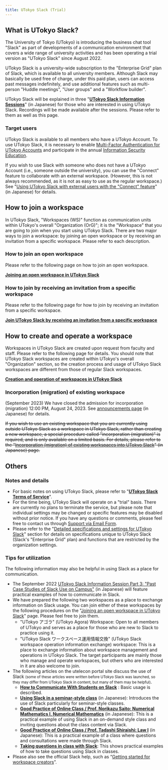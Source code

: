 ```yaml
---
title: UTokyo Slack (Trial)
---
```



<SlackNewDesign />

## What is UTokyo Slack?

The University of Tokyo (UTokyo) is introducing the business chat tool "Slack" as part of developments of a communication environment that covers a wide range of university activities and has been operating a trial version as "UTokyo Slack" since August 2022.

UTokyo Slack is a university-wide subscription to the "Enterprise Grid" plan of Slack, which is available to all university members. Although Slack may basically be used free of charge, under this paid plan, users can access past messages indefinitely, and use additional features such as multi-person "Huddle meetings", "User groups" and a "Workflow builder".

<div class="box">
    UTokyo Slack will be explained in three "<strong><a href="/events/2022-slack/">UTokyo Slack Information Sessions</a></strong>" (in Japanese) for those who are interested in using UTokyo Slack. Recordings will be made available after the sessions. Please refer to them as well as this page.
</div>

### Target users

UTokyo Slack is available to all members who have a UTokyo Account. To use UTokyo Slack, it is necessary to enable [Multi-Factor Authentication for UTokyo Accounts](/en/utokyo_account/mfa/) and participate in the annual [Information Security Education](https://univtokyo.sharepoint.com/sites/Security/SitePages/en/Information_Security_Education.aspx).

If you wish to use Slack with someone who does not have a UTokyo Account (i.e., someone outside the university), you can use the "Connect" feature to collaborate with an external workspace. (However, this is not always recommended, as it is not as easy to use as the regular workspace.) See "[Using UTokyo Slack with external users with the "Connect" feature](/slack/workspace/connect)" (in Japanese) for details.

## How to join a workspace

In UTokyo Slack, "Workspaces (WS)" function as communication units within UTokyo's overall "Organization (OrG)"; it is the "Workspace" that you are going to join when you start using UTokyo Slack. There are two major ways to join a workspace: by joining an open workspace or by receiving an invitation from a specific workspace. Please refer to each description.

### How to join an open workspace

Please refer to the following page on how to join an open workspace.

<b class="box center">
    <a href="join">Joining an open workspace in UTokyo Slack</a>
</b>

### How to join by receiving an invitation from a specific workspace

Please refer to the following page for how to join by receiving an invitation from a specific workspace.

<b class="box center">
    <a href="invited">Join UTokyo Slack by receiving an invitation from a specific workspace</a>
</b>

## How to create and operate a workspace

Workspaces in UTokyo Slack are created upon request from faculty and staff. Please refer to the following page for details. You should note that UTokyo Slack workspaces are created within UTokyo's overall "Organization" section, so the creation process and usage of UTokyo Slack workspaces are different from those of regular Slack workspaces.

<b class="box center">
    <a href="/en/slack/workspace/">Creation and operation of workspaces in UTokyo Slack</a>
</b>

### Incorporation (migration) of existing workspace

(September 2023) We have closed the admission for incorporation (migration) 12:00 PM, August 24, 2023. See [announcements page](/notice/2023/06-slack-migration) (in Japanese) for details.

<del>If you wish to use an existing workspace that you are currently using outside UTokyo Slack as a workspace in UTokyo Slack, rather than creating a new workspace, a special procedure called "incorporation (migration)" is required, and is only available on a limited basis. For details, please refer to the "[Incorporation (migration) of existing workspaces into UTokyo Slack](/slack/workspace/migration)" (in Japanese) page.</del>

## Others

### Notes and details

- For basic notes on using UTokyo Slack, please refer to "**[UTokyo Slack Terms of Service](terms)**".
- For the time being, UTokyo Slack will operate on a "trial" basis. There are currently no plans to terminate the service, but please note that individual settings may be changed or specific features may be disabled without prior notice. If you have any questions or comments, please feel free to contact us through [Support via Email Form](/en/support/#email-form).
- Please refer to the "[Detailed specifications and settings for UTokyo Slack](details)" section for details on specifications unique to UTokyo Slack (Slack's "Enterprise Grid" plan) and functions that are restricted by the organization settings.

### Tips for utilization

The following information may also be helpful in using Slack as a place for communication.

- The September 2022 [UTokyo Slack Information Session Part 3: "Past Case Studies of Slack Use on Campus"](/events/2022-slack/#part3) (in Japanese) will feature practical examples of how to communicate in Slack.
- We have prepared the following two workspaces as a place to exchange information on Slack usage. You can join either of these workspaces by the following procedures on the "[Joining an open workspace in UTokyo Slack](join)" page. Please feel free to join them.
    - "UTokyo アゴラ" (UTokyo Agora) Workspace: Open to all members of UTokyo and serves as a place for those who are new to Slack to practice using it.
    - "UTokyo Slack ワークスペース運用情報交換" (UTokyo Slack workspace operation information exchange) workspace: This is a place to exchange information about workspace management and operations in UTokyo Slack. The target participants are mainly those who manage and operate workspaces, but others who are interested in it are also welcome to join.
- The following articles on the utelecon portal site discuss the use of Slack <small>(some of these articles were written before UTokyo Slack was launched, so they may differ from UTokyo Slack in content, but many of them may be helpful)</small>. 
    - **[How to Communicate With Students on Slack](/en/articles/slack-communication/)** : Basic usage is described.
    - **[Using Slack in a seminar-style class](/articles/slack-seminar/)** (in Japanese): Introduces the use of Slack particularly for seminar-style classes.
    - **[Good Practice of Online Class / Prof. Norikazu Saito: Numerical Mathematics I, Numerical Mathematics](/good-practice/interview/saito)** (in Japanese): This is a practical example of using Slack in an on-demand style class and inviting questions about the class content via Slack.
    - **[Good Practice of Online Class / Prof. Tadashi Shiraishi: Law I](/good-practice/interview/shiraishi)** (in Japanese): This is a practical example of a class where questions and consultations were made through Slack.
    - **[Taking questions in class with Slack](/en/articles/question-tools#Slack)**: This shows practical examples of how to take questions using Slack in classes.
- Please also see the official Slack help, such as “[Getting started for workspace creators](https://slack.com/intl/en-gb/help/articles/217626298-Getting-started-for-workspace-creators)”.
